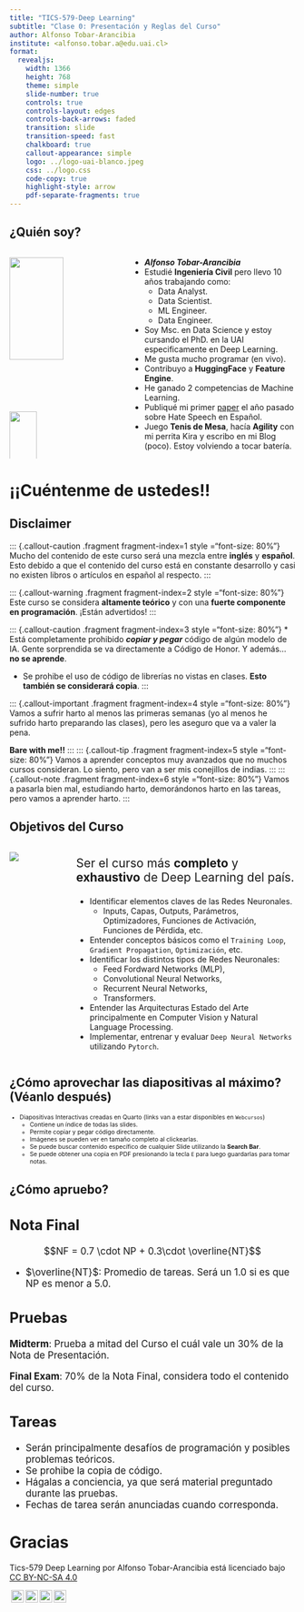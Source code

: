 ```yaml
---
title: "TICS-579-Deep Learning"
subtitle: "Clase 0: Presentación y Reglas del Curso"
author: Alfonso Tobar-Arancibia
institute: <alfonso.tobar.a@edu.uai.cl>
format:
  revealjs: 
    width: 1366
    height: 768
    theme: simple
    slide-number: true
    controls: true
    controls-layout: edges
    controls-back-arrows: faded
    transition: slide
    transition-speed: fast
    chalkboard: true
    callout-appearance: simple
    logo: ../logo-uai-blanco.jpeg
    css: ../logo.css
    code-copy: true
    highlight-style: arrow
    pdf-separate-fragments: true
---
```


## ¿Quién soy? {.smaller}

:::: {.columns}

::: {.column width="40%"}

![](../me.jpeg){width="70%" fig-align="center"}

![](img/clase-0/chiquis.jpeg){width="50%" fig-align="center"}

:::


::: {.column width="60%"}

::: {.incremental .smaller}

* ***Alfonso Tobar-Arancibia*** 
* Estudié **Ingeniería Civil** pero llevo 10 años trabajando como:
  * Data Analyst.
  * Data Scientist.
  * ML Engineer.
  * Data Engineer.
* Soy Msc. en Data Science y estoy cursando el PhD. en la UAI especificamente en Deep Learning.
* Me gusta mucho programar (en vivo).
* Contribuyo a **HuggingFace** y **Feature Engine**.
* He ganado 2 competencias de Machine Learning.
* Publiqué mi primer [paper](https://ieeexplore.ieee.org/abstract/document/10315748) el año pasado sobre Hate Speech en Español.
* Juego **Tenis de Mesa**, hacía **Agility** con mi perrita Kira y escribo en mi Blog (poco). Estoy volviendo a tocar batería.
:::
:::

::::

# ¡¡Cuéntenme de ustedes!!

## Disclaimer

::: {.callout-caution .fragment fragment-index=1 style ="font-size: 80%"}
Mucho del contenido de este curso será una mezcla entre **inglés** y **español**. Esto debido a que el contenido del curso está en constante desarrollo y casi no existen libros o artículos en español al respecto.
:::

::: {.callout-warning .fragment fragment-index=2 style ="font-size: 80%"}
Este curso se considera **altamente teórico** y con una **fuerte componente en programación**. ¡Están advertidos!
:::

::: {.callout-caution .fragment fragment-index=3 style ="font-size: 80%"}
* Está completamente prohibido ***copiar y pegar*** código de algún modelo de IA. Gente sorprendida se va directamente a Código de Honor. Y además... **no se aprende**.

* Se prohibe el uso de código de librerías no vistas en clases. **Esto también se considerará copia**.
:::

::: {.callout-important .fragment fragment-index=4 style ="font-size: 80%"}
Vamos a sufrir harto al menos las primeras semanas (yo al menos he sufrido harto preparando las clases), pero les aseguro que va a valer la pena.

**Bare with me!!**
:::
::: {.callout-tip .fragment fragment-index=5 style ="font-size: 80%"}
Vamos a aprender conceptos muy avanzados que no muchos cursos consideran. Lo siento, pero van a ser mis conejillos de indias.
:::
::: {.callout-note .fragment fragment-index=6 style ="font-size: 80%"}
Vamos a pasarla bien mal, estudiando harto, demorándonos harto en las tareas, pero vamos a aprender harto.
:::

## Objetivos del Curso {.smaller}

:::: {.columns}
::: {.column width="20%"}
![](img/clase-0/objetivos.jpg)
:::

::: {.column width="80%"}

::: {.callout .center style="font-size: 150%;"}
Ser el curso más **completo** y **exhaustivo** de Deep Learning del país.
:::

:::{ .incremental}

* Identificar elementos claves de las Redes Neuronales. 
  * Inputs, Capas, Outputs, Parámetros, Optimizadores, Funciones de Activación, Funciones de Pérdida, etc.
* Entender conceptos básicos como el `Training Loop`, `Gradient Propagation`, `Optimización`, etc. 
* Identificar los distintos tipos de Redes Neuronales: 
  * Feed Fordward Networks (MLP),
  * Convolutional Neural Networks,
  * Recurrent Neural Networks,
  * Transformers. 
* Entender las Arquitecturas Estado del Arte principalmente en Computer Vision y  Natural Language Processing. 
* Implementar, entrenar y evaluar `Deep Neural Networks` utilizando `Pytorch`. 
:::
:::
::::

## ¿Cómo aprovechar las diapositivas al máximo? (Véanlo después)

::: {style="font-size: 75%;"}

* Diapositivas Interactivas creadas en Quarto (links van a estar disponibles en `Webcursos`)
    * Contiene un índice de todas las slides.
    * Permite copiar y pegar código directamente. 
    * Imágenes se pueden ver en tamaño completo al clickearlas. 
    * Se puede buscar contenido específico de cualquier Slide utilizando la **Search Bar**.
    * Se puede obtener una copia en PDF presionando la tecla `E` para luego guardarlas para tomar notas.
:::

## ¿Cómo apruebo? {.smaller}

:::{style="font-size: 120%;"}
::: {.callout-warning appearance="default"}
## Nota Final
$$NF = 0.7 \cdot NP + 0.3\cdot \overline{NT}$$

* $\overline{NT}$: Promedio de tareas. Será un 1.0 si es que NP es menor a 5.0.
:::

::: {.callout-note appearance="default"}
## Pruebas

**Midterm**: Prueba a mitad del Curso el cuál vale un 30% de la Nota de Presentación.

**Final Exam**: 70% de la Nota Final, considera todo el contenido del curso.

:::

::: {.callout-important appearance="default"}
## Tareas

* Serán principalmente desafíos de programación y posibles problemas teóricos.
* Se prohibe la copia de código. 
* Hágalas a conciencia, ya que será material preguntado durante las pruebas.
* Fechas de tarea serán anunciadas cuando corresponda.
:::
:::

# Gracias

::: {.footer}
<p xmlns:cc="http://creativecommons.org/ns#" xmlns:dct="http://purl.org/dc/terms/"><span property="dct:title">Tics-579 Deep Learning</span> por Alfonso Tobar-Arancibia está licenciado bajo <a href="http://creativecommons.org/licenses/by-nc-sa/4.0/?ref=chooser-v1" target="_blank" rel="license noopener noreferrer" style="display:inline-block;">CC BY-NC-SA 4.0

<img style="height:22px!important;margin-left:3px;vertical-align:text-bottom;" src="https://mirrors.creativecommons.org/presskit/icons/cc.svg?ref=chooser-v1"><img style="height:22px!important;margin-left:3px;vertical-align:text-bottom;" src="https://mirrors.creativecommons.org/presskit/icons/by.svg?ref=chooser-v1"><img style="height:22px!important;margin-left:3px;vertical-align:text-bottom;" src="https://mirrors.creativecommons.org/presskit/icons/nc.svg?ref=chooser-v1"><img style="height:22px!important;margin-left:3px;vertical-align:text-bottom;" src="https://mirrors.creativecommons.org/presskit/icons/sa.svg?ref=chooser-v1"></a></p>
:::
